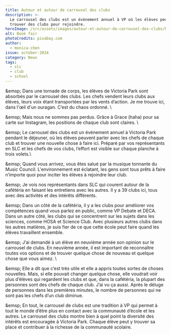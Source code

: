 ```yaml
---
title: Autour et autour de carrousel des clubs
description: >-
  Le carrousel des clubs est un évènement annuel à VP où les élèves peuvent
  trouver des clubs pour rejoindre.
heroImage: /src/assets/images/autour-et-autour-de-carrousel-des-clubs/heroImage.jpg
alt: Book fair
photoCredits: pixabay.com
author:
  - monica-chen
issue: october-2024
category: News
tags:
  - slc
  - club
  - school
---
```

\&emsp; Dans une tornade de corps, les élèves de Victoria Park sont absorbés par le carrousel des clubs. Les chefs vendent leurs clubs aux élèves, leurs voix étant transportées par les vents d’action. Je me trouve ici, dans l'œil d'un ouragan. C’est du chaos ordonné. \\

\&emsp; Mais nous ne sommes pas perdus. Grâce à Grace (haha) pour sa carte sur Instagram, les positions de chaque club sont claires. \\

\&emsp; Le carrousel des clubs est un événement annuel à Victoria Park pendant le déjeuner, où les élèves peuvent parler avec les chefs de chaque club et trouver une nouvelle chose à faire ici. Préparé par vos représentants en SLC et les chefs de vos clubs, l’effort est visible sur chaque planche à trois volets.\\

\&emsp; Quand vous arrivez, vous êtes salué par la musique tonnante du Music Council. L'environnement est éclatant, les gens sont tous prêts à faire n’importe quoi pour inciter les élèves à rejoindre leur club. 

\&emsp; Je vois nos représentants dans SLC qui courent autour de la cafétéria en faisant les entretiens avec les autres. Il y a 39 clubs ici, tous avec des activités et des intérêts différents. 

\&emsp; Dans un côté de la cafétéria, il y a les clubs pour améliorer vos compétences quand vous parlez en public, comme VP Debate et DECA. Dans un autre côté, les clubs qui se concentrent sur les sujets dans les sciences, comme HOSA et Science Club. Avec plusieurs autres clubs dans les autres matières, je suis fier de ce que cette école peut faire quand les élèves travaillent ensemble. 

\&emsp; J’ai demandé à un élève en neuvième année son opinion sur le carrousel de clubs. En neuvième année, il est important de reconnaître toutes vos options et de trouver quelque chose de nouveau et quelque chose que vous aimez. \\

\&emsp; Elle a dit que c’est très utile et elle a appris toutes sortes de choses nouvelles. Mais, si elle pouvait changer quelque chose, elle voudrait voir plus d’élèves qui regardent les clubs et que, dans la cafétéria, la plupart des personnes sont des chefs de chaque club. J’ai vu ça aussi. Après le déluge de personnes dans les premières minutes, le nombre de personnes qui ne sont pas les chefs d’un club diminue. 

\&emsp; En tout, le carrousel de clubs est une tradition à VP qui permet à tout le monde d’être plus en contact avec la communauté d’école et les autres. Le carrousel des clubs montre bien à quel point la diversité des intérêts est encouragée à Victoria Park. Chaque élève peut y trouver sa place et contribuer à la richesse de la communauté scolaire. 

